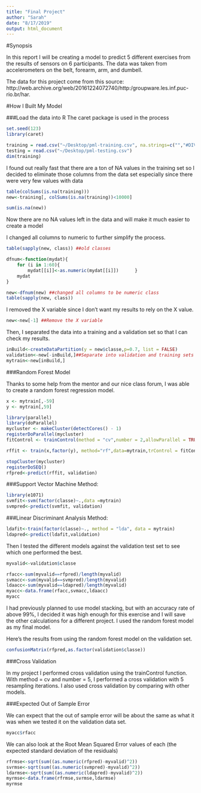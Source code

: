 ```yaml
---
title: "Final Project"
author: "Sarah"
date: "8/17/2019"
output: html_document
---
```

#Synopsis

In this report I will be creating a model to predict 5 different exercises from the results of sensors on 6 participants. The data was taken from accelerometers on the belt, forearm, arm, and dumbell.

The data for this project come from this source: http://web.archive.org/web/20161224072740/http:/groupware.les.inf.puc-rio.br/har. 

#How I Built My Model

###Load the data into R
The caret package is used in the process
```r
set.seed(123)
library(caret)
```

```r
training = read.csv("~/Desktop/pml-training.csv", na.strings=c("","#DIV/0!","NA"))
testing = read.csv("~/Desktop/pml-testing.csv")
dim(training)
```

I found out really fast that there are a ton of NA values in the training set so I decided to eliminate those columns from the data set especially since there were very few values with data
```r
table(colSums(is.na(training)))
new<-training[, colSums(is.na(training))<10000] 

sum(is.na(new))
```

Now there are no NA values left in the data and will make it much easier to create a model

I changed all columns to numeric to further simplify the process.

```r
table(sapply(new, class)) ##old classes

dfnum<-function(mydat){
    for (i in 1:60){
        mydat[[i]]<-as.numeric(mydat[[i]])      }
    mydat
}

new<-dfnum(new) ##changed all columns to be numeric class
table(sapply(new, class))
```

I removed the X variable since I don't want my results to rely on the X value. 

```r
new<-new[-1] ##Remove the X variable
```

Then, I separated the data into a training and a validation set so that I can check my results.

```r
inBuild<-createDataPartition(y = new$classe,p=0.7, list = FALSE)
validation<-new[-inBuild,]##Separate into validation and training sets
mytrain<-new[inBuild,]
```

###Random Forest Model

Thanks to some help from the mentor and our nice class forum, I was able to create a random forest regression model.

```r
x <- mytrain[,-59]
y <- mytrain[,59]

library(parallel)
library(doParallel)
mycluster <- makeCluster(detectCores() - 1)
registerDoParallel(mycluster)
fitControl <- trainControl(method = "cv",number = 2,allowParallel = TRUE)

rffit <- train(x,factor(y), method="rf",data=mytrain,trControl = fitControl)

stopCluster(mycluster)
registerDoSEQ()
rfpred<-predict(rffit, validation)
```

###Support Vector Machine Method:
```r
library(e1071)
svmfit<-svm(factor(classe)~.,data =mytrain)
svmpred<-predict(svmfit, validation)
```

###Linear Discriminant Analysis Method:
```r
ldafit<-train(factor(classe)~., method = "lda", data = mytrain)
ldapred<-predict(ldafit,validation)
```

Then I tested the different models against the validation test set to see which one performed the best.

```r
myvalid<-validation$classe

rfacc<-sum(myvalid==rfpred)/length(myvalid)
svmacc<-sum(myvalid==svmpred)/length(myvalid)
ldaacc<-sum(myvalid==ldapred)/length(myvalid)
myacc<-data.frame(rfacc,svmacc,ldaacc)
myacc

```

I had previously planned to use model stacking, but with an accuracy rate of above 99%, I decided it was high enough for this exercise and I will save the other calculations for a different project. I used the random forest model as my final model.

Here's the results from using the random forest model on the validation set.
```r
confusionMatrix(rfpred,as.factor(validation$classe))
```

###Cross Validation

In my project I performed cross validation using the trainControl function. With method = cv and number = 5, I performed a cross validation with 5 resampling iterations. I also used cross validation by comparing with other models.

###Expected Out of Sample Error

We can expect that the out of sample error will be about the same as what it was when we tested it on the validation data set.
```r
myacc$rfacc
```

We can also look at the Root Mean Squared Error values of each (the expected standard deviation of the residuals)
```r
rfrmse<-sqrt(sum((as.numeric(rfpred)-myvalid)^2))
svrmse<-sqrt(sum((as.numeric(svmpred)-myvalid)^2))
ldarmse<-sqrt(sum((as.numeric(ldapred)-myvalid)^2))
myrmse<-data.frame(rfrmse,svrmse,ldarmse)
myrmse
```